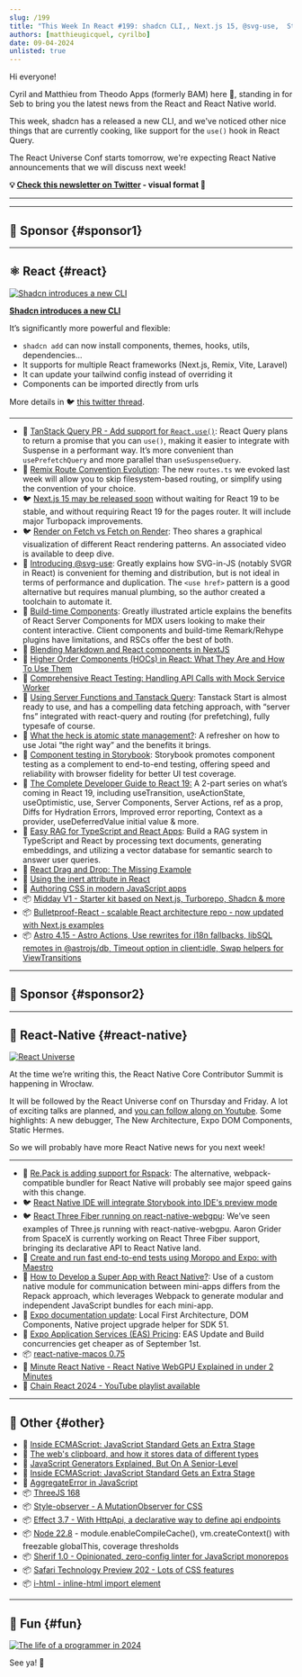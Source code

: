 ```yaml
---
slug: /199
title: "This Week In React #199: shadcn CLI,, Next.js 15, @svg-use,  Storybook component testing, React 19, Rspack in Re.pack, React Three Fiber, Super Apps, EAS Pricing. ECMAScript Stage 2.7, AggregateError, i-html, Style-observer…"
authors: [matthieugicquel, cyrilbo]
date: 09-04-2024
unlisted: true
---
```


Hi everyone!

Cyril and Matthieu from Theodo Apps (formerly BAM) here 👋, standing in for Seb to bring you the latest news from the React and React Native world.

This week, shadcn has a released a new CLI, and we've noticed other nice things that are currently cooking, like support for the `use()` hook in React Query.

The React Universe Conf starts tomorrow, we're expecting React Native announcements that we will discuss next week!

<!-- truncate -->

**💡 [Check this newsletter on Twitter](https://slo.im/thread) - visual format 🎨**

---


<Support />

---

## 💸 Sponsor {#sponsor1}

<Todo />

---

## ⚛️ React {#react}

[![Shadcn introduces a new CLI](/emails/issues/199/shadcn.jpg)](https://ui.shadcn.com/docs/changelog)

**[Shadcn introduces a new CLI](https://ui.shadcn.com/docs/changelog)**

It’s significantly more powerful and flexible:

- `shadcn add` can now install components, themes, hooks, utils, dependencies…
- It supports for multiple React frameworks (Next.js, Remix, Vite, Laravel)
- It can update your tailwind config instead of overriding it
- Components can be imported directly from urls

More details in 🐦 [this twitter thread](https://x.com/shadcn/status/1829646528149143992).

---

- 👀 [TanStack Query PR - Add support for `React.use()`](https://github.com/TanStack/query/pull/7988): React Query plans to return a promise that you can `use()`, making it easier to integrate with Suspense in a performant way. It’s more convenient than `usePrefetchQuery` and more parallel than `useSuspenseQuery`.
- 👀 [Remix Route Convention Evolution](https://github.com/brookslybrand/route-convention-evolution): The new `routes.ts` we evoked last week will allow you to skip filesystem-based routing, or simplify using the convention of your choice.
- 🐦 [Next.js 15 may be released soon](https://x.com/feedthejim/status/1829569083777437745) without waiting for React 19 to be stable, and without requiring React 19 for the pages router. It will include major Turbopack improvements.
- 🐦 [Render on Fetch vs Fetch on Render](https://x.com/t3dotgg/status/1829988532489793957): Theo shares a graphical visualization of different React rendering patterns. An associated video is available to deep dive.
- 📜 [Introducing @svg-use](https://fotis.xyz/posts/introducing-svg-use/): Greatly explains how SVG-in-JS (notably SVGR in React) is convenient for theming and distribution, but is not ideal in terms of performance and duplication. The `<use href>` pattern is a good alternative but requires manual plumbing, so the author created a toolchain to automate it.
- 📜 [Build-time Components](https://codehike.org/blog/build-time-components): Greatly illustrated article explains the benefits of React Server Components for MDX users looking to make their content interactive. Client components and build-time Remark/Rehype plugins have limitations, and RSCs offer the best of both.
- 📜 [Blending Markdown and React components in NextJS](https://edspencer.net/2024/8/28/using-markdown-with-nextjs)
- 📜 [Higher Order Components (HOCs) in React: What They Are and How To Use Them](https://www.reactsquad.io/blog/higher-order-components-hocs-in-react)
- 📜 [Comprehensive React Testing: Handling API Calls with Mock Service Worker](https://www.trevorlasn.com/blog/react-testing-mock-service-worker/)
- 📜 [Using Server Functions and Tanstack Query](https://www.brenelz.com/posts/using-server-functions-and-tanstack-query/): Tanstack Start is almost ready to use, and has a compelling data fetching approach, with “server fns” integrated with react-query and routing (for prefetching), fully typesafe of course.
- 📜 [What the heck is atomic state management?](https://www.frontendundefined.com/posts/monthly/jotai-atomic-state-management/): A refresher on how to use Jotai “the right way” and the benefits it brings.
- 📜 [Component testing in Storybook](https://storybook.js.org/blog/component-testing/): Storybook promotes component testing as a complement to end-to-end testing, offering speed and reliability with browser fidelity for better UI test coverage.
- 📜 [The Complete Developer Guide to React 19:](https://www.callstack.com/blog/the-complete-developer-guide-to-react-19-part-1-async-handling) A 2-part series on what’s coming in React 19, including useTransition, useActionState, useOptimistic, use, Server Components, Server Actions, ref as a prop, Diffs for Hydration Errors, Improved error reporting, Context as a provider, useDeferredValue initial value & more.
- 📜 [Easy RAG for TypeScript and React Apps](https://edspencer.net/2024/9/2/easy-rag-for-typescript-and-react-apps): Build a RAG system in TypeScript and React by processing text documents, generating embeddings, and utilizing a vector database for semantic search to answer user queries.
- 📜 [React Drag and Drop: The Missing Example](https://www.davegray.codes/posts/missing-example-for-react-drag-n-drop)
- 📜 [Using the inert attribute in React](https://www.mayank.co/notes/inert-in-react)
- 📜 [Authoring CSS in modern JavaScript apps](https://www.alexchantastic.com/modern-css-authoring)
- 📦 [Midday V1 - Starter kit based on Next.js, Turborepo, Shadcn & more](https://github.com/midday-ai/v1)
- 📦 [Bulletproof-React - scalable React architecture repo - now updated with Next.js examples](https://github.com/alan2207/bulletproof-react)
- 📦 [Astro 4.15 - Astro Actions, Use rewrites for i18n fallbacks, libSQL remotes in @astrojs/db, Timeout option in client:idle, Swap helpers for ViewTransitions](https://astro.build/blog/astro-4150/)

<SubscribeFormEmbed placement="middle" />

---

## 💸 Sponsor {#sponsor2}

<Todo />

---

## 📱 React-Native {#react-native}

[![React Universe](/emails/issues/199/react-universe.jpg)](https://www.reactuniverseconf.com/)


At the time we’re writing this, the React Native Core Contributor Summit is happening in Wrocław.

It will be followed by the React Universe conf on Thursday and Friday. A lot of exciting talks are planned, and [you can follow along on Youtube](https://www.youtube.com/watch?v=b48Lax2-jOQ). Some highlights: A new debugger, The New Architecture, Expo DOM Components, Static Hermes.

So we will probably have more React Native news for you next week!

---

- 👀 [Re.Pack is adding support for Rspack](https://github.com/callstack/repack/pull/720): The alternative, webpack-compatible bundler for React Native will probably see major speed gains with this change.
- 🐦 [React Native IDE will integrate Storybook into IDE's preview mode](https://x.com/kzzzf/status/1829262449541062716)
- 🐦 [React Three Fiber running on react-native-webgpu](https://x.com/aarongrider/status/1830629528005460016): We’ve seen examples of Three.js running with react-native-webgpu. Aaron Grider from SpaceX is currently working on React Three Fiber support, bringing its declarative API to React Native land.
- 📜 [Create and run fast end-to-end tests using Moropo and Expo: with Maestro](https://expo.dev/blog/create-and-run-fast-end-to-end-tests-using-moropo-and-expo)
- 📜 [How to Develop a Super App with React Native?](https://medium.com/@xayilmaz/how-to-develop-a-super-app-with-react-native-fe18fbe002c5): Use of a custom native module for communication between mini-apps differs from the Repack approach, which leverages Webpack to generate modular and independent JavaScript bundles for each mini-app.
- 📖 [Expo documentation update](https://x.com/amanhimself/status/1828545129499750498): Local First Architecture, DOM Components, Native project upgrade helper for SDK 51.
- 📖 [Expo Application Services (EAS) Pricing](https://expo.dev/pricing\#update): EAS Update and Build concurrencies get cheaper as of September 1st.
- 📦 [react-native-macos 0.75](https://www.npmjs.com/package/react-native-macos/v/0.75.2)
- 🎥 [Minute React Native - React Native WebGPU Explained in under 2 Minutes](https://www.youtube.com/watch?v=DQrO2LFnrOw)
- 🎥 [Chain React 2024 - YouTube playlist available](https://www.youtube.com/playlist?list=PLE7tQUdRKcyb81ybEVsrk6PfxXu7pJs1i\#chainreact2024)

---

## 🔀 Other {#other}

- 📜 [Inside ECMAScript: JavaScript Standard Gets an Extra Stage](https://thenewstack.io/inside-ecmascript-javascript-standard-gets-an-extra-stage/)
- 📜 [The web's clipboard, and how it stores data of different types](https://alexharri.com/blog/clipboard)
- 📜 [JavaScript Generators Explained, But On A Senior-Level](https://www.reactsquad.io/blog/understanding-generators-in-javascript)
- 📜 [Inside ECMAScript: JavaScript Standard Gets an Extra Stage](https://thenewstack.io/inside-ecmascript-javascript-standard-gets-an-extra-stage/)
- 📜 [AggregateError in JavaScript](https://www.trevorlasn.com/blog/aggregate-error-in-javascript/)
- 📦 [ThreeJS 168](https://github.com/mrdoob/three.js/releases/tag/r168)
- 📦 [Style-observer \- A MutationObserver for CSS](https://www.bram.us/2024/08/31/introducing-bramus-style-observer-a-mutationobserver-for-css/)
- 📦 [Effect 3.7 \- With HttpApi, a declarative way to define api endpoints](https://effect.website/blog/effect-3.7)
- 📦 [Node 22.8](https://nodejs.org/en/blog/release/v22.8.0) \- module.enableCompileCache(), vm.createContext() with freezable globalThis, coverage thresholds
- 📦 [Sherif 1.0 \- Opinionated, zero-config linter for JavaScript monorepos](https://github.com/QuiiBz/sherif)
- 📦 [Safari Technology Preview 202 \- Lots of CSS features](https://webkit.org/blog/15798/release-notes-for-safari-technology-preview-202/)
- 📦 [i-html \- inline-html import element](https://www.keithcirkel.co.uk/i-html/)

---

## 🤭 Fun {#fun}

[![The life of a programmer in 2024](/emails/issues/199/meme.jpg)](https://x.com/daboigbae/status/1828778118888452572)

See ya! 👋
